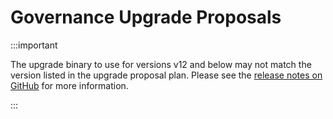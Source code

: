 # Governance Upgrade Proposals


:::important

The upgrade binary to use for versions v12 and below may not match the version
listed in the upgrade proposal plan. Please see the
[release notes on GitHub](https://github.com/zeta-chain/node/releases) for more
information.

:::

<GovUpgradeProposals />
